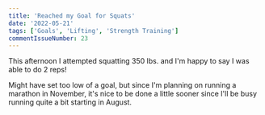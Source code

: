 ```yaml
---
title: 'Reached my Goal for Squats'
date: '2022-05-21'
tags: ['Goals', 'Lifting', 'Strength Training']
commentIssueNumber: 23
---
```


This afternoon I attempted squatting 350 lbs. and I'm happy to say I was able to do 2 reps!

<PostVideo
    src="posts/2022-05-21-reached-my-goal-for-squats/350squats.mp4"
/>

Might have set too low of a goal, but since I'm planning on running a marathon in November, it's nice to be done a little sooner since I'll be busy running quite a bit starting in August.